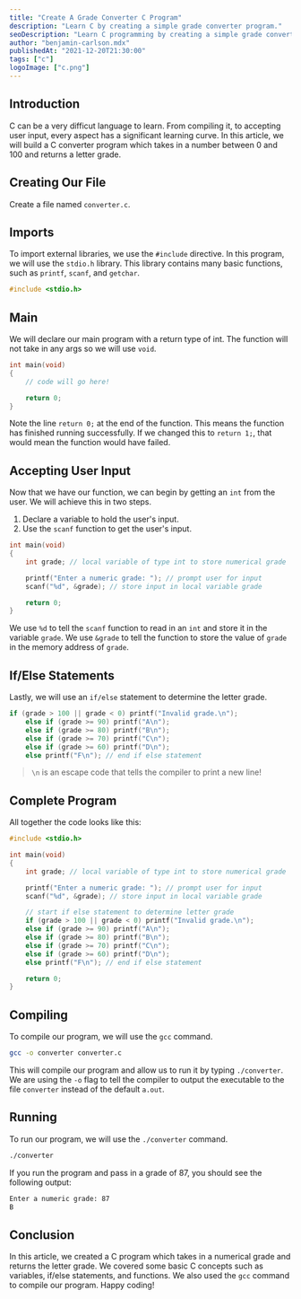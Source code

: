 ```yaml
---
title: "Create A Grade Converter C Program"
description: "Learn C by creating a simple grade converter program."
seoDescription: "Learn C programming by creating a simple grade converter program using if/else, scanf, and local variables."
author: "benjamin-carlson.mdx"
publishedAt: "2021-12-20T21:30:00"
tags: ["c"]
logoImage: ["c.png"]
---
```


## Introduction

C can be a very difficut language to learn. From compiling it, to accepting user input, every aspect has a significant learning curve. In this article, we will build a C converter program which takes in a number between 0 and 100 and returns a letter grade.

## Creating Our File

Create a file named `converter.c`.

## Imports

To import external libraries, we use the `#include` directive. In this program, we will use the `stdio.h` library. This library contains many basic functions, such as `printf`, `scanf`, and `getchar`.

```c:converter.c
#include <stdio.h>
```

## Main

We will declare our main program with a return type of int. The function will not take in any args so we will use `void`.

```c:converter.c
int main(void)
{
    // code will go here!

    return 0;
}
```

Note the line `return 0;` at the end of the function. This means the function has finished running successfully. If we changed this to `return 1;`, that would mean the function would have failed.

## Accepting User Input

Now that we have our function, we can begin by getting an `int` from the user. We will achieve this in two steps.

1. Declare a variable to hold the user's input.
2. Use the `scanf` function to get the user's input.

```c:converter.c
int main(void)
{
    int grade; // local variable of type int to store numerical grade

    printf("Enter a numeric grade: "); // prompt user for input
    scanf("%d", &grade); // store input in local variable grade

    return 0;
}
```

We use `%d` to tell the `scanf` function to read in an `int` and store it in the variable `grade`. We use `&grade` to tell the function to store the value of `grade` in the memory address of `grade`.

## If/Else Statements

Lastly, we will use an `if/else` statement to determine the letter grade.

```c:converter.c
if (grade > 100 || grade < 0) printf("Invalid grade.\n");
    else if (grade >= 90) printf("A\n");
    else if (grade >= 80) printf("B\n");
    else if (grade >= 70) printf("C\n");
    else if (grade >= 60) printf("D\n");
    else printf("F\n"); // end if else statement
```

> `\n` is an escape code that tells the compiler to print a new line!

## Complete Program

All together the code looks like this:

```c:converter.c
#include <stdio.h>

int main(void)
{
    int grade; // local variable of type int to store numerical grade

    printf("Enter a numeric grade: "); // prompt user for input
    scanf("%d", &grade); // store input in local variable grade

    // start if else statement to determine letter grade
    if (grade > 100 || grade < 0) printf("Invalid grade.\n");
    else if (grade >= 90) printf("A\n");
    else if (grade >= 80) printf("B\n");
    else if (grade >= 70) printf("C\n");
    else if (grade >= 60) printf("D\n");
    else printf("F\n"); // end if else statement

    return 0;
}
```

## Compiling

To compile our program, we will use the `gcc` command.

```bash
gcc -o converter converter.c
```

This will compile our program and allow us to run it by typing `./converter`. We are using the `-o` flag to tell the compiler to output the executable to the file `converter` instead of the default `a.out`.

## Running

To run our program, we will use the `./converter` command.

```bash
./converter
```

If you run the program and pass in a grade of 87, you should see the following output:

```bash
Enter a numeric grade: 87
B
```

## Conclusion

In this article, we created a C program which takes in a numerical grade and returns the letter grade. We covered some basic C concepts such as variables, if/else statements, and functions. We also used the `gcc` command to compile our program. Happy coding!
